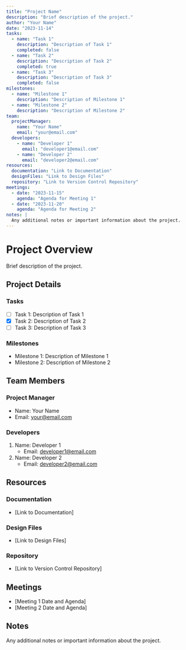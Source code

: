 ```yaml
---
title: "Project Name"
description: "Brief description of the project."
author: "Your Name"
date: "2023-11-14"
tasks:
  - name: "Task 1"
    description: "Description of Task 1"
    completed: false
  - name: "Task 2"
    description: "Description of Task 2"
    completed: true
  - name: "Task 3"
    description: "Description of Task 3"
    completed: false
milestones:
  - name: "Milestone 1"
    description: "Description of Milestone 1"
  - name: "Milestone 2"
    description: "Description of Milestone 2"
team:
  projectManager:
    name: "Your Name"
    email: "your@email.com"
  developers:
    - name: "Developer 1"
      email: "developer1@email.com"
    - name: "Developer 2"
      email: "developer2@email.com"
resources:
  documentation: "Link to Documentation"
  designFiles: "Link to Design Files"
  repository: "Link to Version Control Repository"
meetings:
  - date: "2023-11-15"
    agenda: "Agenda for Meeting 1"
  - date: "2023-11-20"
    agenda: "Agenda for Meeting 2"
notes: |
  Any additional notes or important information about the project.
---
```


# Project Overview

Brief description of the project.

## Project Details

### Tasks
- [ ] Task 1: Description of Task 1
- [x] Task 2: Description of Task 2
- [ ] Task 3: Description of Task 3

### Milestones
- Milestone 1: Description of Milestone 1
- Milestone 2: Description of Milestone 2

## Team Members

### Project Manager
- Name: Your Name
- Email: your@email.com

### Developers
1. Name: Developer 1
   - Email: developer1@email.com
2. Name: Developer 2
   - Email: developer2@email.com

## Resources

### Documentation
- [Link to Documentation]

### Design Files
- [Link to Design Files]

### Repository
- [Link to Version Control Repository]

## Meetings
- [Meeting 1 Date and Agenda]
- [Meeting 2 Date and Agenda]

## Notes
Any additional notes or important information about the project.

